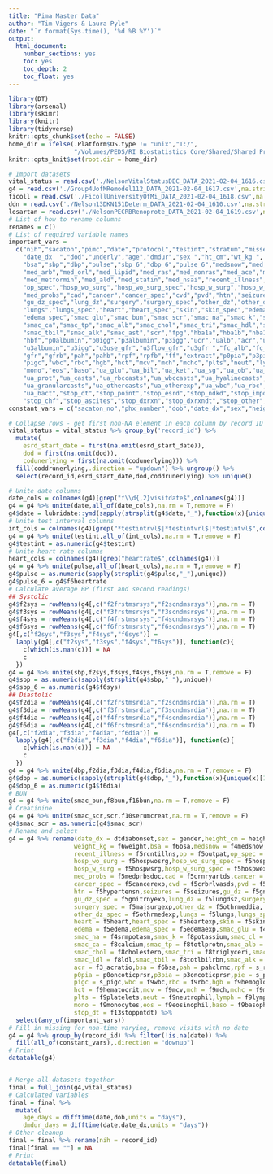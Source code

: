 ```yaml
---
title: "Pima Master Data"
author: "Tim Vigers & Laura Pyle"
date: "`r format(Sys.time(), '%d %B %Y')`"
output:
  html_document:
    number_sections: yes
    toc: yes
    toc_depth: 2
    toc_float: yes
---
```


```r
library(DT)
library(arsenal)
library(skimr)
library(knitr)
library(tidyverse)
knitr::opts_chunk$set(echo = FALSE)
home_dir = ifelse(.Platform$OS.type != "unix","T:/",
                  "/Volumes/PEDS/RI Biostatistics Core/Shared/Shared Projects/Laura/Peds Endo/Petter Bjornstad/Pima/Master data/Raw data")
knitr::opts_knit$set(root.dir = home_dir)
```

```r
# Import datasets
vital_status = read.csv('./NelsonVitalStatusDEC_DATA_2021-02-04_1616.csv',na.strings = "")
g4 = read.csv('./Group4UofMRemodel112_DATA_2021-02-04_1617.csv',na.strings = "")
ficoll = read.csv('./FicollUniversityOfMi_DATA_2021-02-04_1618.csv',na.strings = "")
ddn = read.csv('./Nelson13DKN151Determ_DATA_2021-02-04_1610.csv',na.strings = "")
losartan = read.csv('./NelsonPECRBRenoprote_DATA_2021-02-04_1619.csv',na.strings = "")
# List of how to rename columns
renames = c()
# List of required variable names
important_vars = 
  c("nih","sacaton","pimc","date","protocol","testint","stratum","missed","dob",
    "date_dx  ","dod","underly","age","dmdur","sex ","ht_cm","wt_kg ",
    "bsa","sbp","dbp","pulse","sbp_6","dbp_6","pulse_6","medsnow","med_htn",
    "med_arb","med_orl","med_lipid","med_ras","med_nonras","med_ace","med_ins",
    "med_metformin","med_ald","med_statin","med_nsai","recent_illness","op",
    "op_spec","hosp_wo_surg","hosp_wo_surg_spec","hosp_w_surg","hosp_w_surg_spec",
    "med_probs","cad","cancer","cancer_spec","cvd","pvd","htn","seizures","gu_dz",
    "gu_dz_spec","lung_dz","surgery","surgery_spec","other_dz","other_dz_spec",
    "lungs","lungs_spec","heart","heart_spec","skin","skin_spec","edema",
    "edema_spec","smac_glu","smac_bun","smac_scr","smac_na","smac_k","smac_cl",
    "smac_ca","smac_tp","smac_alb","smac_chol","smac_tri","smac_hdl","smac_ldl",
    "smac_tbil","smac_alk","smac_ast","scr","fpg","hba1a","hba1b","hba1c","hba1o",
    "hbf","p0albumin","p0igg","p3albumin","p3igg","ucr","ualb","acr","u0igg",
    "u3albumin","u3igg","u3use_gfr","u3flow_gfr","u3gfr ","fc_alb","fc_igg",
    "gfr","gfrb","pah","pahb","rpf","rpfb","ff","extract","p0pia","p3pia","pie",
    "pigc","wbc","rbc","hgb","hct","mcv","mch","mchc","plts","neut","lymph",
    "mono","eos","baso","ua_glu","ua_bil","ua_ket","ua_sg","ua_ob","ua_ph",
    "ua_prot","ua_casts","ua_rbccasts","ua_wbccasts","ua_hyalinecasts",
    "ua_granularcasts","ua_othercasts","ua_otherexp","ua_wbc","ua_rbc","ua_epi",
    "ua_bact","stop_dt","stop_point","stop_esrd","stop_ndkd","stop_impdbladr",
    "stop_chf","stop_ascites","stop_dxrxn","stop_dxrxndt","stop_other","other_specify")
constant_vars = c("sacaton_no","phx_number","dob","date_dx","sex","height_cm")
```

```r
# Collapse rows - get first non-NA element in each column by record ID
vital_status = vital_status %>% group_by('record_id') %>% 
  mutate(
    esrd_start_date = first(na.omit(esrd_start_date)),
    dod = first(na.omit(dod)),
    codunerlying = first(na.omit(codunerlying))) %>% 
  fill(coddrunerlying,.direction = "updown") %>% ungroup() %>% 
  select(record_id,esrd_start_date,dod,coddrunerlying) %>% unique()
```

```r
# Unite date columns
date_cols = colnames(g4)[grep("f\\d{,2}visitdate$",colnames(g4))]
g4 = g4 %>% unite(date,all_of(date_cols),na.rm = T,remove = F)
g4$date = lubridate::ymd(sapply(strsplit(g4$date,"_"),function(x){unique(x)[1]}))
# Unite test interval columns
int_cols = colnames(g4)[grep("*testintrvl$|*testintvrl$|*testintvl$",colnames(g4))]
g4 = g4 %>% unite(testint,all_of(int_cols),na.rm = T,remove = F)
g4$testint = as.numeric(g4$testint)
# Unite heart rate columns
heart_cols = colnames(g4)[grep("heartrate$",colnames(g4))]
g4 = g4 %>% unite(pulse,all_of(heart_cols),na.rm = T,remove = F)
g4$pulse = as.numeric(sapply(strsplit(g4$pulse,"_"),unique))
g4$pulse_6 = g4$f6heartrate
# Calculate average BP (first and second readings)
## Systolic
g4$f2sys = rowMeans(g4[,c("f2frstmsrsys","f2scndmsrsys")],na.rm = T)
g4$f3sys = rowMeans(g4[,c("f3frstmsrsys","f3scndmsrsys")],na.rm = T)
g4$f4sys = rowMeans(g4[,c("f4frstmsrsys","f4scndmsrsys")],na.rm = T)
g4$f6sys = rowMeans(g4[,c("f6frstmsrsty","f6scndmsrsys")],na.rm = T)
g4[,c("f2sys","f3sys","f4sys","f6sys")] = 
  lapply(g4[,c("f2sys","f3sys","f4sys","f6sys")], function(c){
    c[which(is.nan(c))] = NA
    c
  })
g4 = g4 %>% unite(sbp,f2sys,f3sys,f4sys,f6sys,na.rm = T,remove = F)
g4$sbp = as.numeric(sapply(strsplit(g4$sbp,"_"),unique))
g4$sbp_6 = as.numeric(g4$f6sys)
## Diastolic
g4$f2dia = rowMeans(g4[,c("f2frstmsrdia","f2scndmsrdia")],na.rm = T)
g4$f3dia = rowMeans(g4[,c("f3frstmsrdia","f3scndmsrdia")],na.rm = T)
g4$f4dia = rowMeans(g4[,c("f4frstmsrdia","f4scndmsrdia")],na.rm = T)
g4$f6dia = rowMeans(g4[,c("f6frstmsrdia","f6scndmsrdia")],na.rm = T)
g4[,c("f2dia","f3dia","f4dia","f6dia")] = 
  lapply(g4[,c("f2dia","f3dia","f4dia","f6dia")], function(c){
    c[which(is.nan(c))] = NA
    c
  })
g4 = g4 %>% unite(dbp,f2dia,f3dia,f4dia,f6dia,na.rm = T,remove = F)
g4$dbp = as.numeric(sapply(strsplit(g4$dbp,"_"),function(x){unique(x)[1]}))
g4$dbp_6 = as.numeric(g4$f6dia)
# BUN
g4 = g4 %>% unite(smac_bun,f8bun,f16bun,na.rm = T,remove = F)
# Creatinine
g4 = g4 %>% unite(smac_scr,scr,f10serumcreat,na.rm = T,remove = F)
g4$smac_scr = as.numeric(g4$smac_scr)
# Rename and select
g4 = g4 %>% rename(date_dx = dtdiabonset,sex = gender,height_cm = height,
                  weight_kg = f6weight,bsa = f6bsa,medsnow = f4medsnow,
                  recent_illness = f5rcntillns,op = f5outpat,op_spec = f5outpatspec,
                  hosp_wo_surg = f5hospwosrg,hosp_wo_surg_spec = f5hospwoexp,
                  hosp_w_surg = f5hospwsrg,hosp_w_surg_spec = f5hospwexp,
                  med_probs = f5medprbsdoc,cad = f5crnryartds,cancer = f5cancer,
                  cancer_spec = f5cancerexp,cvd = f5crbrlvasds,pvd = f5peripvasds,
                  htn = f5hypertensn,seizures = f5seizures,gu_dz = f5gnitrnryds,
                  gu_dz_spec = f5gnitrnyexp,lung_dz = f5lungdsz,surgery = f5majsurg,
                  surgery_spec = f5majsurgexp,other_dz = f5othrmeddia,
                  other_dz_spec = f5othrmedexp,lungs = f5lungs,lungs_spec = f5lungsexp,
                  heart = f5heart,heart_spec = f5heartexp,skin = f5skin,skin_spec = f5skinexp,
                  edema = f5edema,edema_spec = f5edemaexp,smac_glu = f4srmglu,
                  smac_na = f4srmpotasm,smac_k = f8potassium,smac_cl = f8chloride,
                  smac_ca = f8calcium,smac_tp = f8totlprotn,smac_alb = f8albumin,
                  smac_chol = f8cholestero,smac_tri = f8triglyceri,smac_hdl = f8hdl,
                  smac_ldl = f8ldl,smac_tbil = f8totlbilrbn,smac_alk = f8alkp04,
                  acr = f3_acratio,bsa = f6bsa,pah = pahclrnc,rpf = s_rpf,
                  p0pia = p0oncoticprsr,p3pia = p3oncoticprsr,pie = s_pie,
                  pigc = s_pigc,wbc = f9wbc,rbc = f9rbc,hgb = f9hemoglob,
                  hct = f9hematocrit,mcv = f9mcv,mch = f9mch,mchc = f9mchc,
                  plts = f9platelets,neut = f9neutrophil,lymph = f9lymphocyte,
                  mono = f9monocytes,eos = f9eosinophil,baso = f9basophils,
                  stop_dt = f13stoppntdt) %>%
  select(any_of(important_vars))
# Fill in missing for non-time varying, remove visits with no date
g4 = g4 %>% group_by(record_id) %>% filter(!is.na(date)) %>%
  fill(all_of(constant_vars),.direction = "downup")
# Print
datatable(g4)
```

```r

```

```r
# Merge all datasets together
final = full_join(g4,vital_status)
# Calculated variables
final = final %>% 
  mutate(
    age_days = difftime(date,dob,units = "days"),
    dmdur_days = difftime(date,date_dx,units = "days"))
# Other cleanup
final = final %>% rename(nih = record_id)
final[final == ""] = NA
# Print
datatable(final)
```

